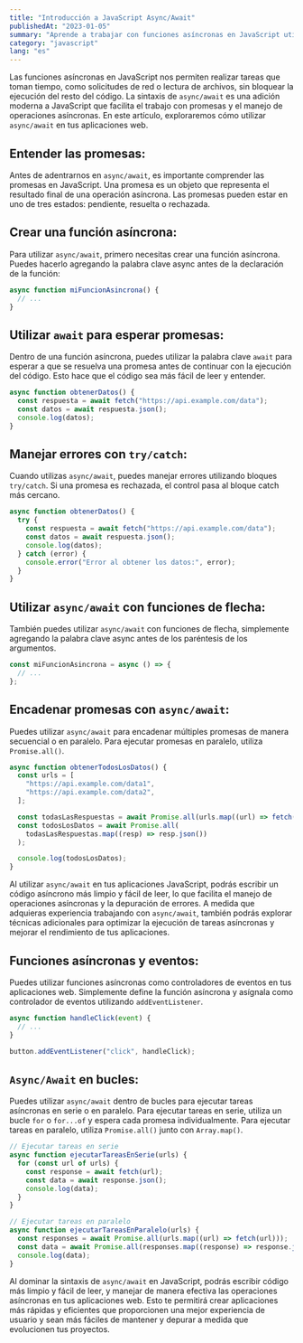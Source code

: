 ```yaml
---
title: "Introducción a JavaScript Async/Await"
publishedAt: "2023-01-05"
summary: "Aprende a trabajar con funciones asíncronas en JavaScript utilizando async/await, una sintaxis moderna y elegante que facilita el trabajo con promesas y el manejo de operaciones asíncronas en tus aplicaciones web."
category: "javascript"
lang: "es"
---
```


Las funciones asíncronas en JavaScript nos permiten realizar tareas que toman tiempo, como solicitudes de red o lectura de archivos, sin bloquear la ejecución del resto del código. La sintaxis de `async/await` es una adición moderna a JavaScript que facilita el trabajo con promesas y el manejo de operaciones asíncronas. En este artículo, exploraremos cómo utilizar `async/await` en tus aplicaciones web.

## Entender las promesas:

Antes de adentrarnos en `async/await`, es importante comprender las promesas en JavaScript. Una promesa es un objeto que representa el resultado final de una operación asíncrona. Las promesas pueden estar en uno de tres estados: pendiente, resuelta o rechazada.

## Crear una función asíncrona:

Para utilizar `async/await`, primero necesitas crear una función asíncrona. Puedes hacerlo agregando la palabra clave async antes de la declaración de la función:

```javascript
async function miFuncionAsincrona() {
  // ...
}
```

## Utilizar `await` para esperar promesas:

Dentro de una función asíncrona, puedes utilizar la palabra clave `await` para esperar a que se resuelva una promesa antes de continuar con la ejecución del código. Esto hace que el código sea más fácil de leer y entender.

```javascript
async function obtenerDatos() {
  const respuesta = await fetch("https://api.example.com/data");
  const datos = await respuesta.json();
  console.log(datos);
}
```

## Manejar errores con `try/catch`:

Cuando utilizas `async/await`, puedes manejar errores utilizando bloques `try/catch`. Si una promesa es rechazada, el control pasa al bloque catch más cercano.

```javascript
async function obtenerDatos() {
  try {
    const respuesta = await fetch("https://api.example.com/data");
    const datos = await respuesta.json();
    console.log(datos);
  } catch (error) {
    console.error("Error al obtener los datos:", error);
  }
}
```

## Utilizar `async/await` con funciones de flecha:

También puedes utilizar `async/await` con funciones de flecha, simplemente agregando la palabra clave async antes de los paréntesis de los argumentos.

```javascript
const miFuncionAsincrona = async () => {
  // ...
};
```

## Encadenar promesas con `async/await`:

Puedes utilizar `async/await` para encadenar múltiples promesas de manera secuencial o en paralelo. Para ejecutar promesas en paralelo, utiliza `Promise.all()`.

```javascript
async function obtenerTodosLosDatos() {
  const urls = [
    "https://api.example.com/data1",
    "https://api.example.com/data2",
  ];

  const todasLasRespuestas = await Promise.all(urls.map((url) => fetch(url)));
  const todosLosDatos = await Promise.all(
    todasLasRespuestas.map((resp) => resp.json())
  );

  console.log(todosLosDatos);
}
```

Al utilizar `async/await` en tus aplicaciones JavaScript, podrás escribir un código asíncrono más limpio y fácil de leer, lo que facilita el manejo de operaciones asíncronas y la depuración de errores. A medida que adquieras experiencia trabajando con `async/await`, también podrás explorar técnicas adicionales para optimizar la ejecución de tareas asíncronas y mejorar el rendimiento de tus aplicaciones.

## Funciones asíncronas y eventos:

Puedes utilizar funciones asíncronas como controladores de eventos en tus aplicaciones web. Simplemente define la función asíncrona y asígnala como controlador de eventos utilizando `addEventListener`.

```javascript
async function handleClick(event) {
  // ...
}

button.addEventListener("click", handleClick);
```

## `Async/Await` en bucles:

Puedes utilizar `async/await` dentro de bucles para ejecutar tareas asíncronas en serie o en paralelo. Para ejecutar tareas en serie, utiliza un bucle `for` o `for...of` y espera cada promesa individualmente. Para ejecutar tareas en paralelo, utiliza `Promise.all()` junto con `Array.map()`.

```javascript
// Ejecutar tareas en serie
async function ejecutarTareasEnSerie(urls) {
  for (const url of urls) {
    const response = await fetch(url);
    const data = await response.json();
    console.log(data);
  }
}

// Ejecutar tareas en paralelo
async function ejecutarTareasEnParalelo(urls) {
  const responses = await Promise.all(urls.map((url) => fetch(url)));
  const data = await Promise.all(responses.map((response) => response.json()));
  console.log(data);
}
```

Al dominar la sintaxis de `async/await` en JavaScript, podrás escribir código más limpio y fácil de leer, y manejar de manera efectiva las operaciones asíncronas en tus aplicaciones web. Esto te permitirá crear aplicaciones más rápidas y eficientes que proporcionen una mejor experiencia de usuario y sean más fáciles de mantener y depurar a medida que evolucionen tus proyectos.
